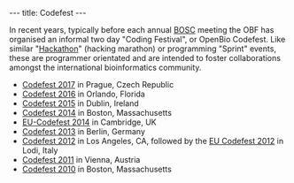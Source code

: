 ---
title: Codefest
---

In recent years, typically before each annual [[BOSC]] meeting the OBF has organised an informal two day "Coding Festival", or OpenBio Codefest. Like similar "[[Hackathon]]" (hacking marathon) or programming "Sprint" events, these are programmer orientated and are intended to foster collaborations amongst the international bioinformatics community.

* [[Codefest 2017]] in Prague, Czech Republic
* [[Codefest 2016]] in Orlando, Florida
* [[Codefest 2015]] in Dublin, Ireland
* [[Codefest 2014]] in Boston, Massachusetts
* [[EU-Codefest 2014]] in Cambridge, UK
* [[Codefest 2013]] in Berlin, Germany
* [[Codefest 2012]] in Los Angeles, CA, followed by the [[EU Codefest 2012]] in Lodi, Italy
* [[Codefest 2011]] in Vienna, Austria
* [[Codefest 2010]] in Boston, Massachusetts